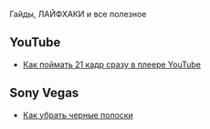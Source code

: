 Гайды, ЛАЙФХАКИ и все полезное

==YouTube==
*[http://ru.ruspoop.wikia.com/wiki/%D0%9A%D0%B0%D0%BA_%D0%BF%D0%BE%D0%B9%D0%BC%D0%B0%D1%82%D1%8C_21_%D0%BA%D0%B0%D0%B4%D1%80_%D1%81%D1%80%D0%B0%D0%B7%D1%83_%D0%B2_%D0%BF%D0%BB%D0%B5%D0%B5%D1%80%D0%B5_YouTube?venotify=created Как поймать 21 кадр сразу в плеере YouTube]
==Sony Vegas==
*[[Как убрать черные полоски]]